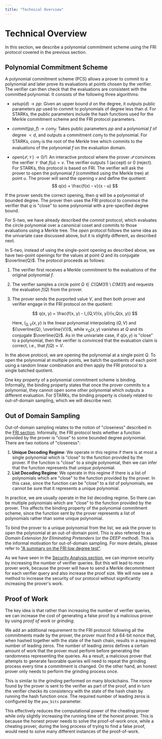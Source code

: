 ```yaml
---
title: "Technical Overview"
---
```


# Technical Overview


In this section, we describe a polynomial commitment scheme using the FRI protocol covered in the previous section.

## Polynomial Commitment Scheme


A polynomial commitment scheme (PCS) allows a prover to commit to a polynomial and later prove its evaluations at points chosen by the verifier. The verifier can then check that the evaluations are consistent with the committed polynomial. It consists of the following three algorithms:


- $setup(d) \rightarrow pp$: Given an upper bound $d$ on the degree, it outputs public parameters $pp$ used to commit to polynomials of degree less than $d$. For STARKs, the public parameters include the hash functions used for the Merkle commitment scheme and the FRI protocol parameters.


- $commit(pp, f) \rightarrow com_f$: Takes public parameters $pp$ and a polynomial $f$ of degree $< d$, and outputs a commitment $com_f$ to the polynomial. For STARKs, $com_f$ is the root of the Merkle tree which commits to the evaluations of the polynomial $f$ on the evaluation domain.

  
- $open(\mathcal{P}, \mathcal{V}) \rightarrow 0/1$: An interactive protocol where the prover $\mathcal{P}$ convinces the verifier $\mathcal{V}$ that $f(u) = v$. The verifier outputs 1 (accept) or 0 (reject). For STARKs, this protocol is based on FRI. The verifier will ask the prover to open the polynomial $f$ (committed using the Merkle tree) at point $u$. The prover will send the opening $v$ and define the quotient:
$$
q(x) = \frac{f(x) - v}{x - u}
$$

If the prover sends the correct opening, then $q$ will be a polynomial of bounded degree. The prover then uses the FRI protocol to convince the verifier that $q$ is "close" to some polynomial with a pre-specified degree bound.


For S-two, we have already described the $commit$ protocol, which evaluates the circle polynomial over a canonical coset and commits to those evaluations using a Merkle tree. The $open$ protocol follows the same idea as the univariate case discussed above, but it is slightly different, as described next.


In S-two, instead of using the single-point opening as described above, we have two-point openings for the values at point $Q$ and its conjugate $\overline{Q}$. The protocol proceeds as follows:

1. The verifier first receives a Merkle commitment to the evaluations of the original polynomial $f$.
2. The verifier samples a circle point $Q \in C(\mathsf{QM31}) \setminus C(\mathsf{M31})$ and requests the evaluation $f(Q)$ from the prover.
3. The prover sends the purported value $V$, and then both prover and verifier engage in the FRI protocol on the quotient:

    $$
    q(x, y) = \frac{f(x, y) - l_{Q,V}(x, y)}{v_Q(x, y)}
    $$

    Here, $l_{Q,V}(x, y)$ is the linear polynomial interpolating $(Q, V)$ and $(\overline{Q}, \overline{V})$, while $v_Q(x, y)$ vanishes at $Q$ and its conjugate $\overline{Q}$. As in the univariate case, if $q(x, y)$ is "close" to a polynomial, then the verifier is convinced that the evaluation claim is correct, i.e., that $f(Q) = V$.


In the above protocol, we are opening the polynomial at a single point $Q$. To open the polynomial at multiple points, we batch the quotients of each point using a random linear combination and then apply the FRI protocol to a single batched quotient.


One key property of a polynomial commitment scheme is binding. Informally, the binding property states that once the prover commits to a polynomial, they cannot open some other polynomial which outputs a different evaluation. For STARKs, the binding property is closely related to out-of-domain sampling, which we will describe next.

## Out of Domain Sampling


Out-of-domain sampling relates to the notion of "closeness" described in the [FRI section](../circle-fri/overview.mdx#introduction). Informally, the FRI protocol tests whether a function provided by the prover is "close" to some bounded degree polynomial. There are two notions of "closeness":

1. **Unique Decoding Regime**: We operate in this regime if there is at most a single polynomial which is "close" to the function provided by the prover. If the function is "close" to a single polynomial, then we can infer that the function represents that _unique_ polynomial.
2. **List Decoding Regime**: We operate in this regime if there is a list of polynomials which are "close" to the function provided by the prover. In this case, since the function can be "close" to a _list_ of polynomials, we cannot be sure that it represents a unique polynomial.


In practice, we are usually operate in the list decoding regime. So there can be multiple polynomials which are "close" to the function provided by the prover. This affects the binding property of the polynomial commitment scheme, since the function sent by the prover represents a list of polynomials rather than some unique polynomial.


To bind the prover to a unique polynomial from the list, we ask the prover to open the polynomial at an out-of-domain point. This is also referred to as _Domain Extension for Eliminating Pretenders_ (or the _DEEP method_). This is the informal motivation for out-of-domain sampling. For more details, please refer to ["A summary on the FRI low degree test"](https://eprint.iacr.org/2022/1216.pdf).


As we have seen in the [Security Analysis section](../circle-fri/overview.mdx#security-analysis), we can improve security by increasing the number of verifier queries. But this will lead to more prover work, because the prover will have to send a Merkle decommitment for each verifier query and also increase the proof size. We will now see a method to increase the security of our protocol without significantly increasing the prover's work.

## Proof of Work


The key idea is that rather than increasing the number of verifier queries, we can increase the cost of generating a false proof by a malicious prover by using _proof of work_ or _grinding_.


We add an additional requirement to the FRI protocol: following all the commitments made by the prover, the prover must find a 64-bit nonce that, when hashed together with the state of the hash chain, results in a required number of leading zeros. The number of leading zeros defines a certain amount of work that the prover must perform before generating the randomness representing the queries. As a result, a malicious prover that attempts to generate favorable queries will need to repeat the grinding process every time a commitment is changed. On the other hand, an honest prover only needs to perform the grinding process once.


This is similar to the grinding performed on many blockchains. The nonce found by the prover is sent to the verifier as part of the proof, and in turn the verifier checks its consistency with the state of the hash chain by running the hash function once. The required number of leading zeros is configured by the `pow_bits` parameter.


This effectively reduces the computational power of the cheating prover while only slightly increasing the running time of the honest prover. This is because the honest prover needs to solve the proof-of-work once, while a cheating prover, during the long process of trying to find a false proof, would need to solve many different instances of the proof-of-work.
